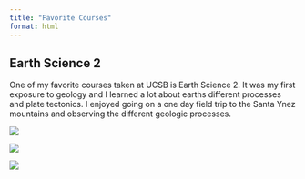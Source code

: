 ```yaml
---
title: "Favorite Courses"
format: html
---
```


## Earth Science 2

One of my favorite courses taken at UCSB is Earth Science 2. It was my first exposure to geology and I learned a lot about earths different processes and plate tectonics. I enjoyed going on a one day field trip to the Santa Ynez mountains and observing the different geologic processes.

::: {layout="[[1,1], [1]]"}
![](media/Santa_Ynez_1.jpg)

![](media/Santa_Ynez_2.jpg)

![](media/Santa_Ynez3.jpg)
:::

## 
